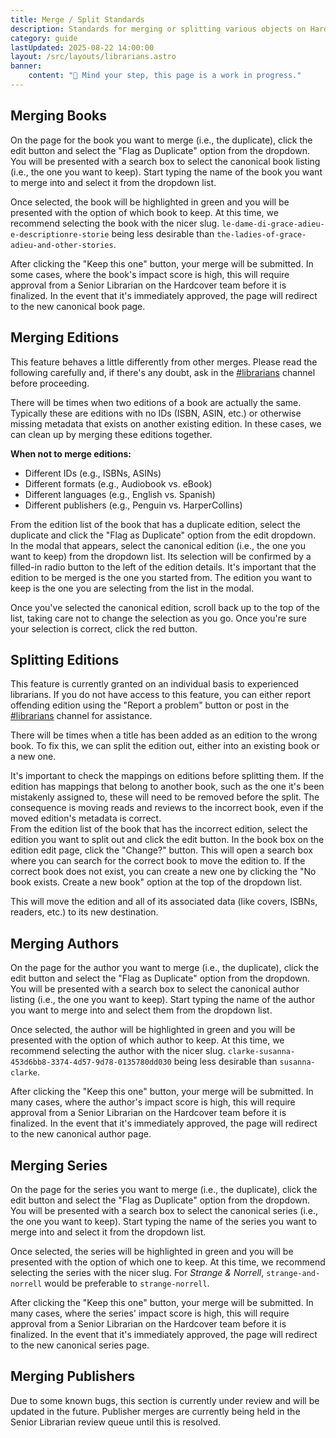 ```yaml
---
title: Merge / Split Standards
description: Standards for merging or splitting various objects on Hardcover.
category: guide
lastUpdated: 2025-08-22 14:00:00
layout: /src/layouts/librarians.astro
banner:
    content: "🚧 Mind your step, this page is a work in progress."
---
```



## Merging Books
<ImageComponent imagePath="/src/content/images/librarians/merging-standards/merge_book_flag.png" description="Flag the duplicate book" />
On the page for the book you want to merge (i.e., the duplicate), click the edit button and select the "Flag as Duplicate" option from the dropdown.

<ImageComponent imagePath="/src/content/images/librarians/merging-standards/merge_book_select.png" description="Select which book to keep" />
You will be presented with a search box to select the canonical book listing (i.e., the one you want to keep). Start typing the name of the book you want to merge into and select it from the dropdown list.

Once selected, the book will be highlighted in green and you will be presented with the option of which book to keep. At this time, we recommend selecting the book with the nicer slug. `le-dame-di-grace-adieu-e-descriptionre-storie` being less desirable than `the-ladies-of-grace-adieu-and-other-stories`.

After clicking the "Keep this one" button, your merge will be submitted. In some cases, where the book's impact score is high, this will require approval from a Senior Librarian on the Hardcover team before it is finalized. In the event that it's immediately approved, the page will redirect to the new canonical book page.

## Merging Editions
<Aside type="caution">
This feature behaves a little differently from other merges. Please read the following carefully and, if there's any doubt, ask in the <a href={URLS.LIBRARIAN_DISCORD} target="_blank" rel="noreferrer noopener">#librarians</a> channel before proceeding.
</Aside>

There will be times when two editions of a book are actually the same. Typically these are editions with no IDs (ISBN, ASIN, etc.) or otherwise missing metadata that exists on another existing edition. In these cases, we can clean up by merging these editions together.

**When not to merge editions:**
- Different IDs (e.g., ISBNs, ASINs)
- Different formats (e.g., Audiobook vs. eBook)
- Different languages (e.g., English vs. Spanish)
- Different publishers (e.g., Penguin vs. HarperCollins)

<ImageComponent imagePath="/src/content/images/librarians/merging-standards/merge_ed_flag.png" description="Flag the duplicate edition" />
From the edition list of the book that has a duplicate edition, select the duplicate and click the "Flag as Duplicate" option from the edit dropdown.

<ImageComponent imagePath="/src/content/images/librarians/merging-standards/merge_ed_select.png" description="Select the canonical edition" />
In the modal that appears, select the canonical edition (i.e., the one you want to keep) from the dropdown list. Its selection will be confirmed by a filled-in radio button to the left of the edition details.

<ImageComponent imagePath="/src/content/images/librarians/merging-standards/merge_ed_change.png" description="Submit the edition merge" />
It's important that the edition to be merged is the one you started from. The edition you want to keep is the one you are selecting from the list in the modal.

Once you've selected the canonical edition, scroll back up to the top of the list, taking care not to change the selection as you go. Once you're sure your selection is correct, click the red button.


## Splitting Editions
<Aside type="caution">
This feature is currently granted on an individual basis to experienced librarians. If you do not have access to this feature, you can either report offending edition using the "Report a problem" button or post in the <a href={URLS.LIBRARIAN_DISCORD} target="_blank" rel="noreferrer noopener">#librarians</a> channel for assistance.
</Aside>

There will be times when a title has been added as an edition to the wrong book. To fix this, we can split the edition out, either into an existing book or a new one.

<Aside type="note">
It's important to check the mappings on editions before splitting them. If the edition has mappings that belong to another book, such as the one it's been mistakenly assigned to, these will need to be removed before the split. The consequence is moving reads and reviews to the incorrect book, even if the moved edition's metadata is correct.
</Aside>

<ImageComponent imagePath="/src/content/images/librarians/merging-standards/split_ed_list.png" description="Edit the edition that doesn't belong" />
From the edition list of the book that has the incorrect edition, select the edition you want to split out and click the edit button.

<ImageComponent imagePath="/src/content/images/librarians/merging-standards/split_ed_change.png" description="Edit the edition that doesn't belong" />
In the book box on the edition edit page, click the "Change?" button. This will open a search box where you can search for the correct book to move the edition to. If the correct book does not exist, you can create a new one by clicking the "No book exists. Create a new book" option at the top of the dropdown list.

This will move the edition and all of its associated data (like covers, ISBNs, readers, etc.) to its new destination.

## Merging Authors
<ImageComponent imagePath="/src/content/images/librarians/merging-standards/merge_author_flag.png" description="Flag the duplicate author" />
On the page for the author you want to merge (i.e., the duplicate), click the edit button and select the "Flag as Duplicate" option from the dropdown.

<ImageComponent imagePath="/src/content/images/librarians/merging-standards/merge_author_select.png" description="Select which author to keep" />
You will be presented with a search box to select the canonical author listing (i.e., the one you want to keep). Start typing the name of the author you want to merge into and select them from the dropdown list.

Once selected, the author will be highlighted in green and you will be presented with the option of which author to keep. At this time, we recommend selecting the author with the nicer slug. `clarke-susanna-453d6bb8-3374-4d57-9d78-0135780dd030` being less desirable than `susanna-clarke`.

After clicking the "Keep this one" button, your merge will be submitted. In many cases, where the author's impact score is high, this will require approval from a Senior Librarian on the Hardcover team before it is finalized. In the event that it's immediately approved, the page will redirect to the new canonical author page.

## Merging Series
<ImageComponent imagePath="/src/content/images/librarians/merging-standards/merge_series_flag.png" description="Flag the duplicate series" />
On the page for the series you want to merge (i.e., the duplicate), click the edit button and select the "Flag as Duplicate" option from the dropdown.

<ImageComponent imagePath="/src/content/images/librarians/merging-standards/merge_series_select.png" description="Select which series to keep" />
You will be presented with a search box to select the canonical series (i.e., the one you want to keep). Start typing the name of the series you want to merge into and select it from the dropdown list.

Once selected, the series will be highlighted in green and you will be presented with the option of which one to keep. At this time, we recommend selecting the series with the nicer slug. For *Strange & Norrell*, `strange-and-norrell` would be preferable to `strange-norrell`.

After clicking the "Keep this one" button, your merge will be submitted. In many cases, where the series' impact score is high, this will require approval from a Senior Librarian on the Hardcover team before it is finalized. In the event that it's immediately approved, the page will redirect to the new canonical series page.

## Merging Publishers
<Aside type="note">
Due to some known bugs, this section is currently under review and will be updated in the future. Publisher merges are currently being held in the Senior Librarian review queue until this is resolved.
</Aside>